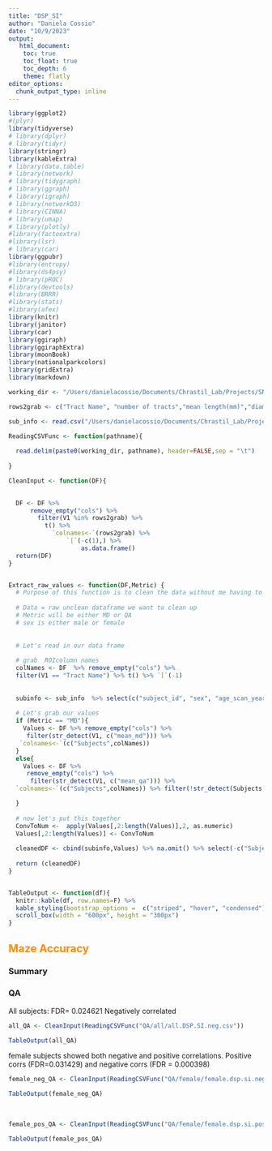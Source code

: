 ```yaml
---
title: "DSP_SI"
author: "Daniela Cossio"
date: "10/9/2023"
output:
   html_document:
    toc: true
    toc_float: true
    toc_depth: 6
    theme: flatly
editor_options: 
  chunk_output_type: inline
---
```


```r
library(ggplot2)
#(plyr)
library(tidyverse)
# library(dplyr)
# library(tidyr)
library(stringr)
library(kableExtra)
# library(data.table)
# library(network)
# library(tidygraph)
# library(ggraph)
# library(igraph)
# library(networkD3)
# library(CINNA)
# library(umap)
# library(plotly)
#library(factoextra)
#library(lsr)
# library(car)
library(ggpubr)
#library(entropy)
#library(ds4psy)
# library(pROC)
#library(devtools)
#library(BRRR)
#library(stats)
#library(afex)
library(knitr)
library(janitor)
library(car)
library(ggiraph)
library(ggiraphExtra)
library(moonBook)
library(nationalparkcolors)
library(gridExtra)
library(markdown)
```

```r
working_dir <- "/Users/danielacossio/Documents/Chrastil_Lab/Projects/SNAG/DSI_rerun_data/DSP/"

rows2grab <- c("Tract Name", "number of tracts","mean length(mm)","diameter(mm)", "volume(mm^3)")

sub_info <- read.csv("/Users/danielacossio/Documents/Chrastil_Lab/Projects/SNAG/DSI_rerun_data/subject_info.csv")
```

```r

ReadingCSVFunc <- function(pathname){
  
  read.delim(paste0(working_dir, pathname), header=FALSE,sep = "\t")
  
}

CleanInput <- function(DF){
  

  DF <- DF %>% 
      remove_empty("cols") %>% 
        filter(V1 %in% rows2grab) %>% 
          t() %>% 
            `colnames<-`(rows2grab) %>% 
                `[`(-c(1),) %>% 
                    as.data.frame()
  return(DF)
}


Extract_raw_values <- function(DF,Metric) {
  # Purpose of this function is to clean the data without me having to copy and paste everything later. 
  
  # Data = raw unclean dataframe we want to clean up 
  # Metric will be either MD or QA
  # sex is either male or female
 
  
  # Let's read in our data frame 
  
  # grab  ROIcolumn names 
  colNames <- DF  %>% remove_empty("cols") %>%
  filter(V1 == "Tract Name") %>% t() %>% `[`(-1) 
  
  
  subinfo <- sub_info  %>% select(c("subject_id", "sex", "age_scan_years", "maze_accuracy_pct")) 
 
  # Let's grab our values 
  if (Metric == "MD"){
    Values <- DF %>% remove_empty("cols") %>% 
     filter(str_detect(V1, c("mean_md"))) %>%
   `colnames<-`(c("Subjects",colNames)) 
  }
  else{
    Values <- DF %>%
     remove_empty("cols") %>%
      filter(str_detect(V1, c("mean_qa"))) %>% 
  `colnames<-`(c("Subjects",colNames)) %>% filter(!str_detect(Subjects, c("sub-369"))) 

  }
  
  # now let's put this together 
  ConvToNum <-  apply(Values[,2:length(Values)],2, as.numeric)
  Values[,2:length(Values)] <- ConvToNum
  
  cleanedDF <- cbind(subinfo,Values) %>% na.omit() %>% select(-c("Subjects"))
  
  return (cleanedDF)
}


TableOutput <- function(df){
  knitr::kable(df, row.names=F) %>% 
  kable_styling(bootstrap_options =  c("striped", "hover", "condensed")) %>% 
  scroll_box(width = "600px", height = "300px") 
}

```

## <span style="color: darkorange;"> Maze Accuracy </span>  {.tabset .tabset-dropdown}  

### Summary 


### QA {.tabset}

All subjects: FDR= 0.024621 Negatively correlated
```r

all_QA <- CleanInput(ReadingCSVFunc("QA/all/all.DSP.SI.neg.csv"))

TableOutput(all_QA)
```

female subjects showed both negative and positive correlations. Positive corrs (FDR=0.031429) and negative corrs (FDR = 0.000398)
```r

female_neg_QA <- CleanInput(ReadingCSVFunc("QA/female/female.dsp.si.neg.csv"))

TableOutput(female_neg_QA)
```

<br>

```r

female_pos_QA <- CleanInput(ReadingCSVFunc("QA/female/female.dsp.si.pos.csv"))

TableOutput(female_pos_QA)
```